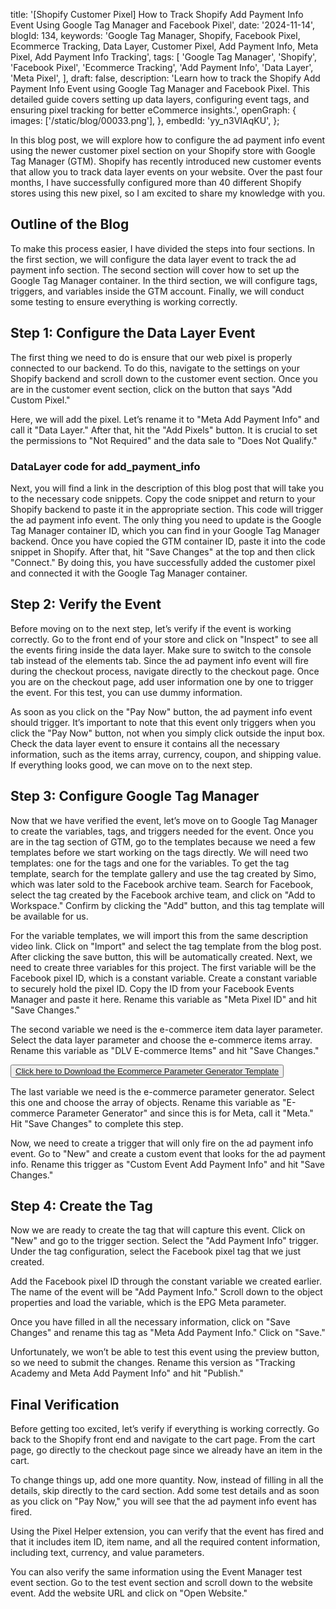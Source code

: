   title:
    '[Shopify Customer Pixel] How to Track Shopify Add Payment Info Event Using Google Tag Manager and Facebook Pixel',
  date: '2024-11-14',
  blogId: 134,
  keywords:
    'Google Tag Manager, Shopify, Facebook Pixel, Ecommerce Tracking, Data Layer, Customer Pixel, Add Payment Info, Meta Pixel, Add Payment Info Tracking',
  tags: [
    'Google Tag Manager',
    'Shopify',
    'Facebook Pixel',
    'Ecommerce Tracking',
    'Add Payment Info',
    'Data Layer',
    'Meta Pixel',
  ],
  draft: false,
  description:
    'Learn how to track the Shopify Add Payment Info Event using Google Tag Manager and Facebook Pixel. This detailed guide covers setting up data layers, configuring event tags, and ensuring pixel tracking for better eCommerce insights.',
  openGraph: {
    images: ['/static/blog/00033.png'],
  },
  embedId: 'yy_n3VIAqKU',
};

<BlogHeader metadata={metadata} />

In this blog post, we will explore how to configure the ad payment info event
using the newer customer pixel section on your Shopify store with Google Tag
Manager (GTM). Shopify has recently introduced new customer events that allow
you to track data layer events on your website. Over the past four months, I
have successfully configured more than 40 different Shopify stores using this
new pixel, so I am excited to share my knowledge with you.

## Outline of the Blog

To make this process easier, I have divided the steps into four sections. In the first section, we will configure the data layer event to track the ad payment info section. The second section will cover how to set up the Google Tag Manager container. In the third section, we will configure tags, triggers, and variables inside the GTM account. Finally, we will conduct some testing to ensure everything is working correctly.

## Step 1: Configure the Data Layer Event

The first thing we need to do is ensure that our web pixel is properly connected to our backend. To do this, navigate to the settings on your Shopify backend and scroll down to the customer event section. Once you are in the customer event section, click on the button that says "Add Custom Pixel."

Here, we will add the pixel. Let’s rename it to "Meta Add Payment Info" and call it "Data Layer." After that, hit the "Add Pixels" button. It is crucial to set the permissions to "Not Required" and the data sale to "Does Not Qualify."

### DataLayer code for add_payment_info

<DataLayerCodeBlock fileName="add_payment_info.js" />

Next, you will find a link in the description of this blog post that will take you to the necessary code snippets. Copy the code snippet and return to your Shopify backend to paste it in the appropriate section. This code will trigger the ad payment info event. The only thing you need to update is the Google Tag Manager container ID, which you can find in your Google Tag Manager backend. Once you have copied the GTM container ID, paste it into the code snippet in Shopify. After that, hit "Save Changes" at the top and then click "Connect." By doing this, you have successfully added the customer pixel and connected it with the Google Tag Manager container.

## Step 2: Verify the Event

Before moving on to the next step, let’s verify if the event is working correctly. Go to the front end of your store and click on "Inspect" to see all the events firing inside the data layer. Make sure to switch to the console tab instead of the elements tab. Since the ad payment info event will fire during the checkout process, navigate directly to the checkout page. Once you are on the checkout page, add user information one by one to trigger the event. For this test, you can use dummy information.

As soon as you click on the "Pay Now" button, the ad payment info event should trigger. It’s important to note that this event only triggers when you click the "Pay Now" button, not when you simply click outside the input box. Check the data layer event to ensure it contains all the necessary information, such as the items array, currency, coupon, and shipping value. If everything looks good, we can move on to the next step.

## Step 3: Configure Google Tag Manager

Now that we have verified the event, let’s move on to Google Tag Manager to create the variables, tags, and triggers needed for the event. Once you are in the tag section of GTM, go to the templates because we need a few templates before we start working on the tags directly. We will need two templates: one for the tags and one for the variables. To get the tag template, search for the template gallery and use the tag created by Simo, which was later sold to the Facebook archive team. Search for Facebook, select the tag created by the Facebook archive team, and click on "Add to Workspace." Confirm by clicking the "Add" button, and this tag template will be available for us.

For the variable templates, we will import this from the same description video link. Click on "Import" and select the tag template from the blog post. After clicking the save button, this will be automatically created. Next, we need to create three variables for this project. The first variable will be the Facebook pixel ID, which is a constant variable. Create a constant variable to securely hold the pixel ID. Copy the ID from your Facebook Events Manager and paste it here. Rename this variable as "Meta Pixel ID" and hit "Save Changes."

The second variable we need is the e-commerce item data layer parameter. Select the data layer parameter and choose the e-commerce items array. Rename this variable as "DLV E-commerce Items" and hit "Save Changes."

<AuthenticatedLayout>
  <Button className="p-6">
    <a href="/static/templates/Ecommerce-Parameter-Generator.tpl" download>
      Click here to Download the Ecommerce Parameter Generator Template
    </a>
  </Button>
</AuthenticatedLayout>

The last variable we need is the e-commerce parameter generator. Select this one and choose the array of objects. Rename this variable as "E-commerce Parameter Generator" and since this is for Meta, call it "Meta." Hit "Save Changes" to complete this step.

Now, we need to create a trigger that will only fire on the ad payment info event. Go to "New" and create a custom event that looks for the ad payment info. Rename this trigger as "Custom Event Add Payment Info" and hit "Save Changes."

## Step 4: Create the Tag

Now we are ready to create the tag that will capture this event. Click on "New" and go to the trigger section. Select the "Add Payment Info" trigger. Under the tag configuration, select the Facebook pixel tag that we just created.

Add the Facebook pixel ID through the constant variable we created earlier. The name of the event will be "Add Payment Info." Scroll down to the object properties and load the variable, which is the EPG Meta parameter.

Once you have filled in all the necessary information, click on "Save Changes" and rename this tag as "Meta Add Payment Info." Click on "Save."

Unfortunately, we won’t be able to test this event using the preview button, so we need to submit the changes. Rename this version as "Tracking Academy and Meta Add Payment Info" and hit "Publish."

## Final Verification

Before getting too excited, let’s verify if everything is working correctly. Go back to the Shopify front end and navigate to the cart page. From the cart page, go directly to the checkout page since we already have an item in the cart.

To change things up, add one more quantity. Now, instead of filling in all the details, skip directly to the card section. Add some test details and as soon as you click on "Pay Now," you will see that the ad payment info event has fired.

Using the Pixel Helper extension, you can verify that the event has fired and that it includes item ID, item name, and all the required content information, including text, currency, and value parameters.

You can also verify the same information using the Event Manager test event section. Go to the test event section and scroll down to the website event. Add the website URL and click on "Open Website."

